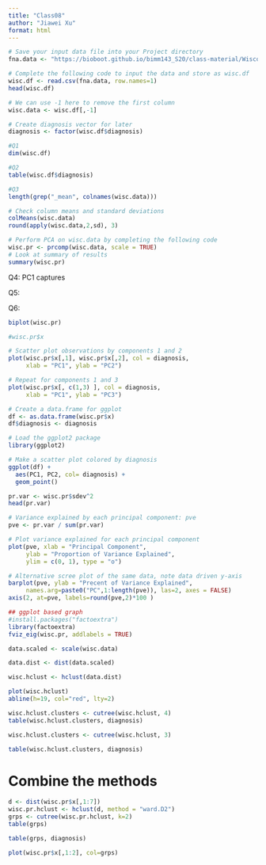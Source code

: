 ```yaml
---
title: "Class08"
author: "Jiawei Xu"
format: html
---
```


```r
# Save your input data file into your Project directory
fna.data <- "https://bioboot.github.io/bimm143_S20/class-material/WisconsinCancer.csv"

# Complete the following code to input the data and store as wisc.df
wisc.df <- read.csv(fna.data, row.names=1)
head(wisc.df)
```

```r
# We can use -1 here to remove the first column
wisc.data <- wisc.df[,-1]
```

```r
# Create diagnosis vector for later 
diagnosis <- factor(wisc.df$diagnosis)
```

```r
#Q1
dim(wisc.df)

#Q2
table(wisc.df$diagnosis)

#Q3
length(grep("_mean", colnames(wisc.data)))
```

```r
# Check column means and standard deviations
colMeans(wisc.data)
round(apply(wisc.data,2,sd), 3)
```

```r
# Perform PCA on wisc.data by completing the following code
wisc.pr <- prcomp(wisc.data, scale = TRUE)
# Look at summary of results
summary(wisc.pr)
```
Q4: PC1 captures 

Q5:

Q6:

```r
biplot(wisc.pr)
```

```r
#wisc.pr$x
```


```r
# Scatter plot observations by components 1 and 2
plot(wisc.pr$x[,1], wisc.pr$x[,2], col = diagnosis, 
     xlab = "PC1", ylab = "PC2")
```

```r
# Repeat for components 1 and 3
plot(wisc.pr$x[, c(1,3) ], col = diagnosis, 
     xlab = "PC1", ylab = "PC3")
```

```r
# Create a data.frame for ggplot
df <- as.data.frame(wisc.pr$x)
df$diagnosis <- diagnosis

# Load the ggplot2 package
library(ggplot2)

# Make a scatter plot colored by diagnosis
ggplot(df) + 
  aes(PC1, PC2, col= diagnosis) + 
  geom_point()
```

```r
pr.var <- wisc.pr$sdev^2
head(pr.var)
```

```r
# Variance explained by each principal component: pve
pve <- pr.var / sum(pr.var)

# Plot variance explained for each principal component
plot(pve, xlab = "Principal Component", 
     ylab = "Proportion of Variance Explained", 
     ylim = c(0, 1), type = "o")
```

```r
# Alternative scree plot of the same data, note data driven y-axis
barplot(pve, ylab = "Precent of Variance Explained",
     names.arg=paste0("PC",1:length(pve)), las=2, axes = FALSE)
axis(2, at=pve, labels=round(pve,2)*100 )
```

```r
## ggplot based graph
#install.packages("factoextra")
library(factoextra)
fviz_eig(wisc.pr, addlabels = TRUE)
```



```r
data.scaled <- scale(wisc.data)

data.dist <- dist(data.scaled)
```

```r
wisc.hclust <- hclust(data.dist)

plot(wisc.hclust)
abline(h=19, col="red", lty=2)
```

```r
wisc.hclust.clusters <- cutree(wisc.hclust, 4)
table(wisc.hclust.clusters, diagnosis)
```

```r
wisc.hclust.clusters <- cutree(wisc.hclust, 3)

table(wisc.hclust.clusters, diagnosis)
```


# Combine the methods
```r
d <- dist(wisc.pr$x[,1:7])
wisc.pr.hclust <- hclust(d, method = "ward.D2")
grps <- cutree(wisc.pr.hclust, k=2)
table(grps)
```

```r
table(grps, diagnosis)
```

```r
plot(wisc.pr$x[,1:2], col=grps)
```







